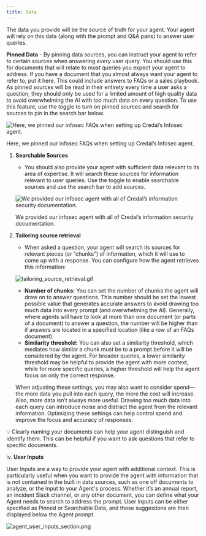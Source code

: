 ```yaml
---
title: Data
---
```


The data you provide will be the source of truth for your agent. Your agent will rely on this data (along with the prompt and Q&A pairs) to answer user queries.

   **Pinned Data** - By pinning data sources, you can instruct your agent to refer to certain sources when answering _every_ user query. You should use this for documents that will relate to most queries you expect your agent to address. If you have a document that you almost always want your agent to refer to, put it here. This could include answers to FAQs or a sales playbook. As pinned sources will be read in their entirety every time a user asks a question, they should only be used for a limited amount of high quality data to avoid overwhelming the AI with too much data on every question.
To use this feature, use the toggle to turn on pinned sources and search for sources to pin in the search bar below.

![Here, we pinned our infosec FAQs when setting up Credal’s Infosec agent. ](/docs/assets/copilots/pinned_infosec_FAQs_example.png)

Here, we pinned our infosec FAQs when setting up Credal’s Infosec agent.

1. **Searchable Sources**
   - You should also provide your agent with sufficient data relevant to its area of expertise. It will search these sources for information relevant to user queries. Use the toggle to enable searchable sources and use the search bar to add sources.

   ![We provided our infosec agent with all of Credal’s information security documentation.](/docs/assets/copilots/infosec_copilot_searchable_data_example.png)

   We provided our infosec agent with all of Credal’s information security documentation.

2. **Tailoring source retrieval**
   - When asked a question, your agent will search its sources for relevant pieces (or “chunks”) of information, which it will use to come up with a response. You can configure how the agent retrieves this information:

   ![tailoring_source_retrieval.gif](/docs/assets/copilots/tailoring_source_retrieval.gif)

   - **Number of chunks:** You can set the number of chunks the agent will draw on to answer questions. This number should be set the lowest possible value that generates accurate answers to avoid drawing too much data into every prompt (and overwhelming the AI). Generally, where agents will have to look at more than one document (or parts of a document) to answer a question, the number will be higher than if answers are located in a specified location (like a row of an FAQs document).
   - **Similarity threshold:** You can also set a similarity threshold, which mediates how similar a chunk must be to a prompt before it will be considered by the agent. For broader queries, a lower similarity threshold may be helpful to provide the agent with more context, while for more specific queries, a higher threshold will help the agent focus on only the correct response.

   When adjusting these settings, you may also want to consider spend—the more data you pull into each query, the more the cost will increase. Also, more data isn’t always more useful. Drawing too much data into each query can introduce noise and distract the agent from the relevant information. Optimizing these settings can help control spend and improve the focus and accuracy of responses.

<aside>
💡 Clearly naming your documents can help your agent distinguish and identify them. This can be helpful if you want to ask questions that refer to specific documents.

</aside>

iv. **User Inputs**

User Inputs are a way to provide your agent with additional context. This is particularly useful when you want to provide the agent with information that is not contained in the built in data sources, such as one off documents to analyze, or the input to your Agent's process.
Whether it’s an annual report, an incident Slack channel, or any other document, you can define what your Agent needs to search to address the prompt. User Inputs can be either specified as Pinned or Searchable Data, and these suggestions are then displayed below the Agent prompt.

![agent_user_inputs_section.png](/docs/assets/copilots/copilot_user_inputs_section.png)
